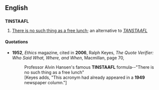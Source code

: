 ==English==

==={{acronym}}===
'''TINSTAAFL'''
# {{idiom}} [[there's no such thing as a free lunch|There is no such thing as a free lunch]]; an alternative to ''[[TANSTAAFL]]''
====Quotations====
* '''1952''', ''Ethics'' magazine, cited in '''2006''', Ralph Keyes, ''The Quote Verifier: Who Said What, Where, and When'', Macmillan, page 70,
*: Professor Alvin Hansen's famous '''TINSTAAFL''' formula--"There is no such thing as a free lunch"
*: [Keyes adds, "This acronym had already appeared in a '''1949''' newspaper column."]